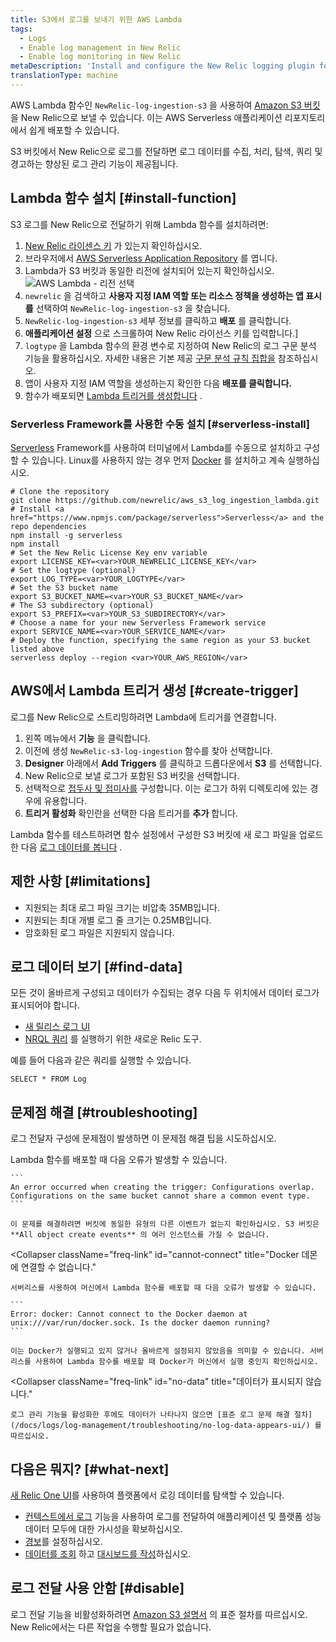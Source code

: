 ```yaml
---
title: S3에서 로그를 보내기 위한 AWS Lambda
tags:
  - Logs
  - Enable log management in New Relic
  - Enable log monitoring in New Relic
metaDescription: 'Install and configure the New Relic logging plugin for AWS Lambda with S3, so you can use enhanced log management capabilities.'
translationType: machine
---
```


AWS Lambda 함수인 `NewRelic-log-ingestion-s3` 을 사용하여 [Amazon S3 버킷](https://aws.amazon.com/s3/) 을 New Relic으로 보낼 수 있습니다. 이는 AWS Serverless 애플리케이션 리포지토리에서 쉽게 배포할 수 있습니다.

S3 버킷에서 New Relic으로 로그를 전달하면 로그 데이터를 수집, 처리, 탐색, 쿼리 및 경고하는 향상된 로그 관리 기능이 제공됩니다.

## Lambda 함수 설치 [#install-function]

S3 로그를 New Relic으로 전달하기 위해 Lambda 함수를 설치하려면:

1. [New Relic 라이센스 키](/docs/accounts/install-new-relic/account-setup/license-key) 가 있는지 확인하십시오.
2. 브라우저에서 [AWS Serverless Application Repository](https://serverlessrepo.aws.amazon.com/applications) 를 엽니다.
3. Lambda가 S3 버킷과 동일한 리전에 설치되어 있는지 확인하십시오.![AWS Lambda - 리전 선택](./images/aws-lambdaselect-region.png "AWS Lambda - 리전 선택")
4. `newrelic` 을 검색하고 **사용자 지정 IAM 역할 또는 리소스 정책을 생성하는 앱 표시를** 선택하여 `NewRelic-log-ingestion-s3` 을 찾습니다.
5. `NewRelic-log-ingestion-s3` 세부 정보를 클릭하고 **배포** 를 클릭합니다.
6. **애플리케이션 설정** 으로 스크롤하여 New Relic 라이선스 키를 입력합니다.]
7. `logtype` 을 Lambda 함수의 환경 변수로 지정하여 New Relic의 로그 구문 분석 기능을 활용하십시오. 자세한 내용은 기본 제공 [구문 분석 규칙 집합을](/docs/logs/new-relic-logs/ui-data/new-relic-logs-parsing-built-rules-custom-parsing#built-in-rules) 참조하십시오.
8. 앱이 사용자 지정 IAM 역할을 생성하는지 확인한 다음 **배포를 클릭합니다.**
9. 함수가 배포되면 [Lambda 트리거를 생성합니다](#create-trigger) .

### Serverless Framework를 사용한 수동 설치 [#serverless-install]

[Serverless](https://www.npmjs.com/package/serverless) Framework를 사용하여 터미널에서 Lambda를 수동으로 설치하고 구성할 수 있습니다. Linux를 사용하지 않는 경우 먼저 [Docker](https://docs.docker.com/get-docker/) 를 설치하고 계속 실행하십시오.

```
# Clone the repository
git clone https://github.com/newrelic/aws_s3_log_ingestion_lambda.git
# Install <a href="https://www.npmjs.com/package/serverless">Serverless</a> and the repo dependencies
npm install -g serverless
npm install
# Set the New Relic License Key env variable
export LICENSE_KEY=<var>YOUR_NEWRELIC_LICENSE_KEY</var>
# Set the logtype (optional)
export LOG_TYPE=<var>YOUR_LOGTYPE</var>
# Set the S3 bucket name
export S3_BUCKET_NAME=<var>YOUR_S3_BUCKET_NAME</var>
# The S3 subdirectory (optional)
export S3_PREFIX=<var>YOUR_S3_SUBDIRECTORY</var>
# Choose a name for your new Serverless Framework service
export SERVICE_NAME=<var>YOUR_SERVICE_NAME</var>
# Deploy the function, specifying the same region as your S3 bucket listed above
serverless deploy --region <var>YOUR_AWS_REGION</var>
```

## AWS에서 Lambda 트리거 생성 [#create-trigger]

로그를 New Relic으로 스트리밍하려면 Lambda에 트리거를 연결합니다.

1. 왼쪽 메뉴에서 **기능** 을 클릭합니다.
2. 이전에 생성 `NewRelic-s3-log-ingestion` 함수를 찾아 선택합니다.
3. **Designer** 아래에서 **Add Triggers** 를 클릭하고 드롭다운에서 **S3** 를 선택합니다.
4. New Relic으로 보낼 로그가 포함된 S3 버킷을 선택합니다.
5. 선택적으로 [접두사 및 접미사를](https://aws.amazon.com/blogs/compute/amazon-s3-adds-prefix-and-suffix-filters-for-lambda-function-triggering/) 구성합니다. 이는 로그가 하위 디렉토리에 있는 경우에 유용합니다.
6. **트리거 활성화** 확인란을 선택한 다음 트리거를 **추가** 합니다.

Lambda 함수를 테스트하려면 함수 설정에서 구성한 S3 버킷에 새 로그 파일을 업로드한 다음 [로그 데이터를 봅니다](#find-data) .

## 제한 사항 [#limitations]

* 지원되는 최대 로그 파일 크기는 비압축 35MB입니다.
* 지원되는 최대 개별 로그 줄 크기는 0.25MB입니다.
* 암호화된 로그 파일은 지원되지 않습니다.

## 로그 데이터 보기 [#find-data]

모든 것이 올바르게 구성되고 데이터가 수집되는 경우 다음 두 위치에서 데이터 로그가 표시되어야 합니다.

* [새 릴리스 로그 UI](https://one.newrelic.com/launcher/logger.log-launcher)
* [NRQL 쿼리](/docs/chart-builder/use-chart-builder/choose-data/use-advanced-nrql-mode-specify-data) 를 실행하기 위한 새로운 Relic 도구.

예를 들어 다음과 같은 쿼리를 실행할 수 있습니다.

```
SELECT * FROM Log
```

## 문제점 해결 [#troubleshooting]

로그 전달자 구성에 문제점이 발생하면 이 문제점 해결 팁을 시도하십시오.

<CollapserGroup>
  <Collapser
    className="freq-link"
    id="config-overlap"
    title="구성 중복"
  >
    Lambda 함수를 배포할 때 다음 오류가 발생할 수 있습니다.

    ```
    An error occurred when creating the trigger: Configurations overlap. Configurations on the same bucket cannot share a common event type.
    ```

    이 문제를 해결하려면 버킷에 동일한 유형의 다른 이벤트가 없는지 확인하십시오. S3 버킷은 **All object create events** 의 여러 인스턴스를 가질 수 없습니다.
  </Collapser>

  <Collapser
    className="freq-link"
    id="cannot-connect"
    title="Docker 데몬에 연결할 수 없습니다."
  >
    서버리스를 사용하여 머신에서 Lambda 함수를 배포할 때 다음 오류가 발생할 수 있습니다.

    ```
    Error: docker: Cannot connect to the Docker daemon at unix:///var/run/docker.sock. Is the docker daemon running?
    ```

    이는 Docker가 실행되고 있지 않거나 올바르게 설정되지 않았음을 의미할 수 있습니다. 서버리스를 사용하여 Lambda 함수를 배포할 때 Docker가 머신에서 실행 중인지 확인하십시오.
  </Collapser>

  <Collapser
    className="freq-link"
    id="no-data"
    title="데이터가 표시되지 않습니다."
  >
    로그 관리 기능을 활성화한 후에도 데이터가 나타나지 않으면 [표준 로그 문제 해결 절차](/docs/logs/log-management/troubleshooting/no-log-data-appears-ui/) 를 따르십시오.
  </Collapser>
</CollapserGroup>

## 다음은 뭐지? [#what-next]

[새 Relic One UI](/docs/logs/log-management/ui-data/use-logs-ui/)를 사용하여 플랫폼에서 로깅 데이터를 탐색할 수 있습니다.

* [컨텍스트에서 로그](/docs/logs/enable-log-management-new-relic/configure-logs-context/configure-logs-context-apm-agents/) 기능을 사용하여 로그를 전달하여 애플리케이션 및 플랫폼 성능 데이터 모두에 대한 가시성을 확보하십시오.
* [경보](/docs/alerts-applied-intelligence/new-relic-alerts/alert-conditions/create-alert-conditions/)를 설정하십시오.
* [데이터를 조회](/docs/query-your-data/explore-query-data/get-started/introduction-querying-new-relic-data/) 하고 [대시보드를 작성](/docs/query-your-data/explore-query-data/dashboards/introduction-dashboards/)하십시오.

## 로그 전달 사용 안함 [#disable]

로그 전달 기능을 비활성화하려면 [Amazon S3 설명서](https://aws.amazon.com/s3/) 의 표준 절차를 따르십시오. New Relic에서는 다른 작업을 수행할 필요가 없습니다.